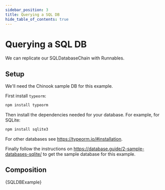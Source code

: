 ```yaml
---
sidebar_position: 3
title: Querying a SQL DB
hide_table_of_contents: true
---
```


# Querying a SQL DB

We can replicate our SQLDatabaseChain with Runnables.

## Setup

We'll need the Chinook sample DB for this example.

First install `typeorm`:

```bash npm2yarn
npm install typeorm
```

Then install the dependencies needed for your database. For example, for SQLite:

```bash npm2yarn
npm install sqlite3
```

For other databases see https://typeorm.io/#installation.

Finally follow the instructions on https://database.guide/2-sample-databases-sqlite/ to get the sample database for this example.

## Composition


<CodeBlock language="typescript">{SQLDBExample}</CodeBlock>
